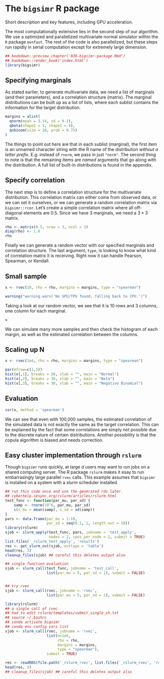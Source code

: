 # The `bigsimr` R package

Short description and key features, including GPU acceleration.

The most computationally extensive lies in the second step of our algorithm. We
use a optimized and parallelized multivariate normal simulator within the `R`
package `mvnfast`. The rest of the code is also parallelized, but these steps
run rapidly in serial computation except for extremely large dimension.

```r
## bookdown::preview_chapter('030-bigsimr-package.Rmd')
## bookdown::render_book('index.html')
library(bigsimr)
```

## Specifying marginals

As stated earlier, to generate multivariate data, we need a list of marginals (and their parameters), and a correlation structure (matrix). The marginal distributions can be built up as a list of lists, where each sublist contains the information for the target distribution.

```r
margins = alist(
  qnorm(mean = 3.14, sd = 0.1),
  qbeta(shape1 = 1, shape2 = 4),
  qnbinom(size = 10, prob = 0.75)
)
```

The things to point out here are that in each sublist (marginal), the first item is an unnamed character string with the R name of the distribution *without a letter prefix*. E.g. instead of `rnorm`, we pass in just `"norm"`. The second thing to note is that the remaining items are *named* arguments that go along with the distribution. A full list of built-in distributions is found in the appendix.

## Specify correlation

The next step is to define a correlation structure for the multivariate distribution. This correlation matrix can either come from observed data, or we can set it ourselves, or we can generate a random correlation matrix via `bigsimr::rcor`. Let's create a simple correlation matrix where all off-diagonal elements are 0.5. Since we have 3 marginals, we need a $3\times 3$ matrix.

```r
rho <- matrix(0.5, nrow = 3, ncol = 3)
diag(rho) <- 1.0
rho
```

Finally we can generate a random vector with our specified marginals and correlation structure. The last argument, `type`, is looking to know what kind of correlation matrix it is receiving. Right now it can handle Pearson, Spearman, or Kendall.

## Small sample

```r
x <- rvec(10, rho = rho, margins = margins, type = "spearman")
```

```r
warning("warning.warn('No GPU/TPU found, falling back to CPU.')")
```

Taking a look at our random vector, we see that it is 10 rows and 3 columns, one column for each marginal.

```r
x
```

We can simulate many more samples and then check the histogram of each margin, as well as the estimated correlation between the columns.

## Scaling up N

```r
x <- rvec(1e6, rho = rho, margins = margins, type = "spearman")

par(mfrow=c(1,3))
hist(x[,1], breaks = 30, xlab = "", main = "Normal")
hist(x[,2], breaks = 30, xlab = "", main = "Beta")
hist(x[,3], breaks = 30, xlab = "", main = "Negative Binomial")
```

## Evaluation

```r
cor(x, method = 'spearman')
```

We can see that even with 100,000 samples, the estimated correlation of the simulated data is not exactly the same as the target correlation. This can be explained by the fact that some correlations are simply not possible due to the discrete nature of certain distributions. Another possibility is that the copula algorithm is biased and needs correction. 


## Easy cluster implementation through `rslurm`

Though `bigsimr` runs quickly, at large $d$ users may want to run jobs on a shared computing server. The R package `rslurm` makes it esay to run embarrasingly large parallel `rvec` calls. This example assumes that `bigsimr` is installed on a system
with a slurm scheduler installed.

```r
## run this code once and use the generated rds later.
## cyberhelp.sesync.org/rslurm/articles/rslurm.html
test_func <- function(par_mu, par_sd) {
    samp <- rnorm(10^6, par_mu, par_sd)
    c(s_mu = mean(samp), s_sd = sd(samp))
}
pars <- data.frame(par_mu = 1:10,
                   par_sd = seq(0.1, 1, length.out = 10))
library(rslurm)
sjob <- slurm_apply(test_func, pars, jobname = 'test_apply',
                    nodes = 2, cpus_per_node = 2, submit = TRUE)
list.files('_rslurm_test_apply', 'results')
res <- get_slurm_out(sjob, outtype = 'table')
head(res, 3)
cleanup_files(sjob) ## careful this deletes output also

## single function evaluation
sjob <- slurm_call(test_func, jobname = 'test_call',
                   list(par_mu = 5, par_sd = 1), submit = FALSE)


## try rvec
sjob <- slurm_call(rvec, jobname = 'rvec',
                   list(par_mu = 5, par_sd = 1), submit = FALSE)
```

```r
library(rslurm)
## a single call of rvec
## had to edit rslurm/templates/submit_single_sh.txt
## source ~/.bashrc
## conda activate bigsimr
## conda env config vars list
sjob <- slurm_call(rvec, jobname = 'rvec',
                   list(n=1e6,
                        rho = rho,
                        margins = margins,
                        type = "spearman"),
                   submit = TRUE)
```


```r
res <- readRDS(file.path('_rslurm_rvec', list.files('_rslurm_rvec', 'results')))
head(res, 3)
## cleanup_files(sjob) ## careful this deletes output also
```
